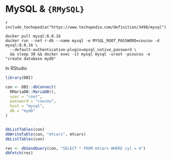 # MySQL & `{RMySQL}`

`r include_techopedia("https://www.techopedia.com/definition/3498/mysql")`


```
docker pull mysql:8.0.16
docker run --net r-db --name mysql -e MYSQL_ROOT_PASSWORD=coucou -d mysql:8.0.16 \
  --default-authentication-plugin=mysql_native_password \
  && sleep 30 && docker exec -it mysql mysql -uroot -pcoucou -e "create database mydb"
```

In RStudio 

``` r 
library(DBI)

con <- DBI::dbConnect(
  RMariaDB::MariaDB(), 
  user = "root",
  password = "coucou",
  host = "mysql", 
  db = "mydb"
)


dbListTables(con)
dbWriteTable(con, "mtcars", mtcars)
dbListTables(con)

res <- dbSendQuery(con, "SELECT * FROM mtcars WHERE cyl = 4")
dbFetch(res)
```